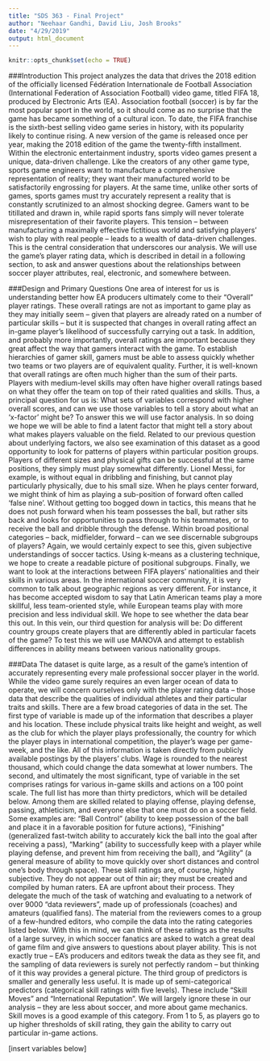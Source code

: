 ```yaml
---
title: "SDS 363 - Final Project"
author: "Neehaar Gandhi, David Liu, Josh Brooks"
date: "4/29/2019"
output: html_document
---
```


```r
knitr::opts_chunk$set(echo = TRUE)
```

###Introduction
This project analyzes the data that drives the 2018 edition of the officially licensed Fédération Internationale de Football Association (International Federation of Association Football) video game, titled FIFA 18, produced by Electronic Arts (EA). Association football (soccer) is by far the most popular sport in the world, so it should come as no surprise that the game has became something of a cultural icon. To date, the FIFA franchise is the sixth-best selling video game series in history, with its popularity likely to continue rising. A new version of the game is released once per year, making the 2018 edition of the game the twenty-fifth installment. 
Within the electronic entertainment industry, sports video games present a unique, data-driven challenge. Like the creators of any other game type, sports game engineers want to manufacture a comprehensive representation of reality; they want their manufactured world to be satisfactorily engrossing for players. At the same time, unlike other sorts of games, sports games must try accurately represent a reality that is constantly scrutinized to an almost shocking degree. Gamers want to be titillated and drawn in, while rapid sports fans simply will never tolerate misrepresentation of their favorite players.
This tension -- between manufacturing a maximally effective fictitious world and satisfying players’ wish to play with real people -- leads to a wealth of data-driven challenges. This is the central consideration that underscores our analysis. We will use the game’s player rating data, which is described in detail in a following section, to ask and answer questions about the relationships between soccer player attributes, real, electronic, and somewhere between. 

###Design and Primary Questions
One area of interest for us is understanding better how EA producers ultimately come to their “Overall” player ratings. These overall ratings are not as important to game play as they may initially seem -- given that players are already rated on a number of particular skills -- but it is suspected that changes in overall rating affect an in-game player’s likelihood of successfully carrying out a task. In addition, and probably more importantly, overall ratings are important because they great affect the way that gamers interact with the game. To establish hierarchies of gamer skill, gamers must be able to assess quickly whether two teams or two players are of equivalent quality. Further, it is well-known that overall ratings are often much higher than the sum of their parts. Players with medium-level skills may often have higher overall ratings based on what they offer the team on top of their rated qualities and skills. Thus, a principal question for us is: What sets of variables correspond with higher overall scores, and can we use those variables to tell a story about what an ‘x-factor’ might be? To answer this we will use factor analysis. In so doing we hope we will be able to find a latent factor that might tell a story about what makes players valuable on the field. 
Related to our previous question about underlying factors, we also see examination of this dataset as a good opportunity to look for patterns of players within particular position groups. Players of different sizes and physical gifts can be successful at the same positions, they simply must play somewhat differently. Lionel Messi, for example, is without equal in dribbling and finishing, but cannot play particularly physically, due to his small size. When he plays center forward, we might think of him as playing a sub-position of forward often called ‘false nine’. Without getting too bogged down in tactics, this means that he does not push forward when his team possesses the ball, but rather sits back and looks for opportunities to pass through to his teammates, or to receive the ball and dribble through the defense. Within broad positional categories -- back, midfielder, forward -- can we see discernable subgroups of players? Again, we would certainly expect to see this, given subjective understandings of soccer tactics. Using k-means as a clustering technique, we hope to create a readable picture of positional subgroups. 
Finally, we want to look at the interactions between FIFA players’ nationalities and their skills in various areas. In the international soccer community, it is very common to talk about geographic regions as very different. For instance, it has become accepted wisdom to say that Latin American teams play a more skillful, less team-oriented style, while European teams play with more precision and less individual skill. We hope to see whether the data bear this out. In this vein, our third question for analysis will be: Do different country groups create players that are differently abled in particular facets of the game? To test this we will use MANOVA and attempt to establish differences in ability means between various nationality groups.

###Data
The dataset is quite large, as a result of the game’s intention of accurately representing every male professional soccer player in the world. While the video game surely requires an even larger ocean of data to operate, we will concern ourselves only with the player rating data -- those data that describe the qualities of individual athletes and their particular traits and skills. 
There are a few broad categories of data in the set. The first type of variable is made up of the information that describes a player and his location. These include physical traits like height and weight, as well as the club for which the player plays professionally, the country for which the player plays in international competition, the player’s wage per game-week, and the like. All of this information is taken directly from publicly available postings by the players’ clubs. Wage is rounded to the nearest thousand, which could change the data somewhat at lower numbers. 
The second, and ultimately the most significant, type of variable in the set comprises ratings for various in-game skills and actions on a 100 point scale. The full list has more than thirty predictors, which will be detailed below. Among them are skilled related to playing offense, playing defense, passing, athleticism, and everyone else that one must do on a soccer field. Some examples are: “Ball Control” (ability to keep possession of the ball and place it in a favorable position for future actions), “Finishing” (generalized fast-twitch ability to accurately kick the ball into the goal after receiving a pass), “Marking” (ability to successfully keep with a player while playing defense, and prevent him from receiving the ball), and “Agility” (a general measure of ability to move quickly over short distances and control one’s body through space). 
These skill ratings are, of course, highly subjective. They do not appear out of thin air; they must be created and compiled by human raters. EA are upfront about their process. They delegate the much of the task of watching and evaluating to a network of over 9000 “data reviewers”, made up of professionals (coaches) and amateurs (qualified fans). The material from the reviewers comes to a group of a few-hundred editors, who compile the data into the rating categories listed below. With this in mind, we can think of these ratings as the results of a large survey, in which soccer fanatics are asked to watch a great deal of game film and give answers to questions about player ability. This is not exactly true -- EA’s producers and editors tweak the data as they see fit, and the sampling of data reviewers is surely not perfectly random -- but thinking of it this way provides a general picture.
The third group of predictors is smaller and generally less useful. It is made up of semi-categorical predictors (categorical skill ratings with five levels). These include “Skill Moves” and “International Reputation”. We will largely ignore these in our analysis -- they are less about soccer, and more about game mechanics. Skill moves is a good example of this category. From 1 to 5, as players go to up higher thresholds of skill rating, they gain the ability to carry out particular in-game actions.

[insert variables below]
